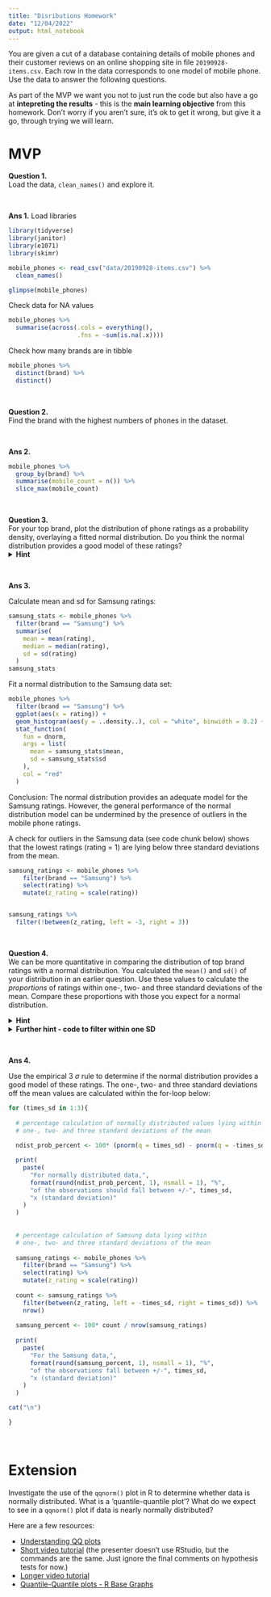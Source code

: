 ```yaml
---
title: "Disributions Homework"
date: "12/04/2022"
output: html_notebook
---
```



You are given a cut of a database containing details of mobile phones and their customer reviews on an online shopping site in file `20190928-items.csv`. Each row in the data corresponds to one model of mobile phone. Use the data to answer the following questions.  

As part of the MVP we want you not to just run the code but also have a go at **intepreting the results** - this is the **main learning objective** from this homework. Don't worry if you aren't sure, it's ok to get it wrong, but give it a go, through trying we will learn. 

# MVP


**Question 1.**  
Load the data, `clean_names()` and explore it.

<br>

**Ans 1.**
Load libraries
```r
library(tidyverse)
library(janitor)
library(e1071)
library(skimr)
```


```r
mobile_phones <- read_csv("data/20190928-items.csv") %>% 
  clean_names()

glimpse(mobile_phones)

```

Check data  for NA values
```r
mobile_phones %>%
  summarise(across(.cols = everything(),
                   .fns = ~sum(is.na(.x))))

```


Check how many brands are in tibble
```r
mobile_phones %>% 
  distinct(brand) %>% 
  distinct()
```



<br>

**Question 2.**  
Find the brand with the highest numbers of phones in the dataset.

<br>

**Ans 2.**
```r
mobile_phones %>% 
  group_by(brand) %>% 
  summarise(mobile_count = n()) %>%
  slice_max(mobile_count)
```


<br>

**Question 3.**  
For your top brand, plot the distribution of phone ratings as a probability density, overlaying a fitted normal distribution. Do you think the normal distribution provides a good model of these ratings?<br>
<details>
<summary>**Hint**</summary>
You will need to calculate the `mean()` and `sd()` of the ratings to plot the appropriate normal distribution. Alternatively, investigate using the `fitdistr()` function in the `MASS` package]
</details>
<br>

**Ans 3.**

Calculate mean and sd for Samsung ratings:
```r
samsung_stats <- mobile_phones %>%
  filter(brand == "Samsung") %>%
  summarise(
    mean = mean(rating),
    median = median(rating),
    sd = sd(rating)
  )
samsung_stats
```

Fit a normal distribution to the Samsung data set:
```r
mobile_phones %>%
  filter(brand == "Samsung") %>%
  ggplot(aes(x = rating)) +
  geom_histogram(aes(y = ..density..), col = "white", binwidth = 0.2) +
  stat_function(
    fun = dnorm, 
    args = list(
      mean = samsung_stats$mean, 
      sd = samsung_stats$sd
    ),
    col = "red"
  )
```


Conclusion: The normal distribution provides an adequate model for the Samsung ratings. However, the general performance of the normal distribution model can be undermined by the presence of outliers in the mobile phone ratings. 

A check for outliers in the Samsung data (see code chunk below) shows that the lowest ratings (rating = 1) are lying below three standard deviations from the mean.

```r
samsung_ratings <- mobile_phones %>%
    filter(brand == "Samsung") %>%
    select(rating) %>% 
    mutate(z_rating = scale(rating))


samsung_ratings %>%
  filter(!between(z_rating, left = -3, right = 3))
```


<br>

**Question 4.**  
We can be more quantitative in comparing the distribution of top brand ratings with a normal distribution. You calculated the `mean()` and `sd()` of your distribution in an earlier question. Use these values to calculate the *proportions* of ratings within one-, two- and three standard deviations of the mean. Compare these proportions with those you expect for a normal distribution.  

<details>
<summary>**Hint**</summary>
You can use a `filter()` to get only the ratings within one-, two- and three standard deviations of the mean, and then think about how to calculate what proportion each of these filtered sets make of the total number of ratings. You'll need to use three separate `filter()` and `summarise()` pipes to do this.
</details>

<details>
<summary>**Further hint - code to filter within one SD**</summary>
Here's the code to filter and summarise the proportion of ratings within one standard deviation of the mean.
```r
samsung_ratings %>%
  filter(rating >= samsung_stats$mean - samsung_stats$sd) %>%
  filter(rating <= samsung_stats$mean + samsung_stats$sd) %>%
  summarise(prop_within_1sd = n() / nrow(samsung_ratings))
```
</details>

<br>

**Ans 4.**

Use the empirical 3 $\sigma$ rule to determine if the normal distribution provides a good model of these ratings. The one-, two- and three standard deviations off the mean values are calculated within the for-loop below: 
```r

for (times_sd in 1:3){
  
  # percentage calculation of normally distributed values lying within 
  # one-, two- and three standard deviations of the mean
  
  ndist_prob_percent <- 100* (pnorm(q = times_sd) - pnorm(q = -times_sd) )

  print(
    paste(
      "For normally distributed data,", 
      format(round(ndist_prob_percent, 1), nsmall = 1), "%",
      "of the observations should fall between +/-", times_sd, 
      "x (standard deviation)"
    )
  )
  
  
  # percentage calculation of Samsung data lying within 
  # one-, two- and three standard deviations of the mean
  
  samsung_ratings <- mobile_phones %>%
    filter(brand == "Samsung") %>%
    select(rating) %>% 
    mutate(z_rating = scale(rating))
  
  count <- samsung_ratings %>% 
    filter(between(z_rating, left = -times_sd, right = times_sd)) %>% 
    nrow()
  
  samsung_percent <- 100* count / nrow(samsung_ratings)
  
  print(
    paste(
      "For the Samsung data,", 
      format(round(samsung_percent, 1), nsmall = 1), "%",
      "of the observations fall between +/-", times_sd, 
      "x (standard deviation)"
    )
  )

cat("\n")

}

```


<br>

# Extension

Investigate the use of the `qqnorm()` plot in R to determine whether data is normally distributed. What is a 'quantile-quantile plot'? What do we expect to see in a `qqnorm()` plot if data is nearly normally distributed?

Here are a few resources:

* [Understanding QQ plots](https://data.library.virginia.edu/understanding-q-q-plots/)
* [Short video tutorial](https://www.youtube.com/watch?v=Erze9pNIX8A) (the presenter doesn't use RStudio, but the commands are the same. Just ignore the final comments on hypothesis tests for now.)
* [Longer video tutorial](https://www.youtube.com/watch?v=smJBsZ4YQZw)
* [Quantile-Quantile plots - R Base Graphs](http://www.sthda.com/english/wiki/qq-plots-quantile-quantile-plots-r-base-graphs)


